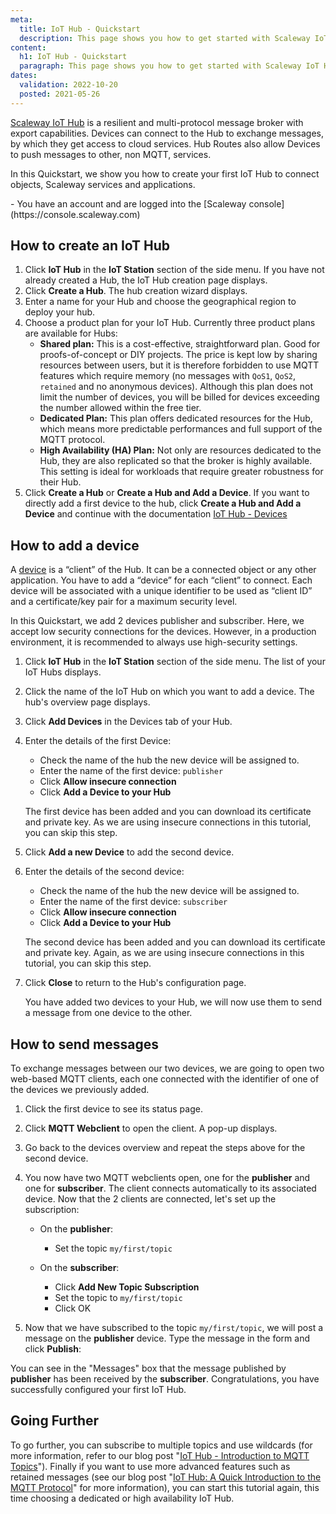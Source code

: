 ```yaml
---
meta:
  title: IoT Hub - Quickstart
  description: This page shows you how to get started with Scaleway IoT Hub.
content:
  h1: IoT Hub - Quickstart
  paragraph: This page shows you how to get started with Scaleway IoT Hub.
dates:
  validation: 2022-10-20
  posted: 2021-05-26
---
```


[Scaleway IoT Hub](/managed-services/iot-hub/concepts#iot-hub) is a resilient and multi-protocol message broker with export capabilities. Devices can connect to the Hub to exchange messages, by which they get access to cloud services. Hub Routes also allow Devices to push messages to other, non MQTT, services.

In this Quickstart, we show you how to create your first IoT Hub to connect objects, Scaleway services and applications.

<Message type="requirement">
  - You have an account and are logged into the [Scaleway console](https://console.scaleway.com)
</Message>

## How to create an IoT Hub

1. Click **IoT Hub** in the **IoT Station** section of the side menu. If you have not already created a Hub, the IoT Hub creation page displays.
2. Click **Create a Hub**. The hub creation wizard displays.
3. Enter a name for your Hub and choose the geographical region to deploy your hub. 
4. Choose a product plan for your IoT Hub. Currently three product plans are available for Hubs:
    - **Shared plan:** This is a cost-effective, straightforward plan. Good for proofs-of-concept or DIY projects. The price is kept low by sharing resources between users, but it is therefore forbidden to use MQTT features which require memory (no messages with `QoS1`, `QoS2`, `retained` and no anonymous devices). Although this plan does not limit the number of devices, you will be billed for devices exceeding the number allowed within the free tier.
    - **Dedicated Plan:** This plan offers dedicated resources for the Hub, which means more predictable performances and full support of the MQTT protocol.
    - **High Availability (HA) Plan:** Not only are resources dedicated to the Hub, they are also replicated so that the broker is highly available. This setting is ideal for workloads that require greater robustness for their Hub.
5. Click **Create a Hub** or **Create a Hub and Add a Device**.
    <Message type="note">
      If you want to directly add a first device to the hub, click **Create a Hub and Add a Device** and continue with the documentation [IoT Hub - Devices](/managed-services/iot-hub/how-to/add-device/)
    </Message>

## How to add a device 

A [device](/managed-services/iot-hub/concepts#device) is a “client” of the Hub. It can be a connected object or any other application. You have to add a “device” for each “client” to connect. Each device will be associated with a unique identifier to be used as “client ID” and a certificate/key pair for a maximum security level.

In this Quickstart, we add 2 devices publisher and subscriber. Here, we accept low security connections for the devices. However, in a production environment, it is recommended to always use high-security settings.

1. Click **IoT Hub** in the **IoT Station** section of the side menu. The list of your IoT Hubs displays.
2. Click the name of the IoT Hub on which you want to add a device. The hub's overview page displays. 
3. Click **Add Devices** in the Devices tab of your Hub.
    <Lightbox src="scaleway-iothub_add_device.webp" alt="" />
4. Enter the details of the first Device:
    - Check the name of the hub the new device will be assigned to.
    - Enter the name of the first device: `publisher`
    - Click **Allow insecure connection**
    - Click **Add a Device to your Hub**

    The first device has been added and you can download its certificate and private key. As we are using insecure connections in this tutorial, you can skip this step.
5. Click **Add a new Device** to add the second device.
6. Enter the details of the second device:
    - Check the name of the hub the new device will be assigned to.
    - Enter the name of the first device: `subscriber`
    - Click **Allow insecure connection**
    - Click **Add a Device to your Hub**

    The second device has been added and you can download its certificate and private key. Again, as we are using insecure connections in this tutorial, you can skip this step.
7. Click **Close** to return to the Hub's configuration page.

    You have added two devices to your Hub, we will now use them to send a message from one device to the other.

## How to send messages

To exchange messages between our two devices, we are going to open two web-based MQTT clients, each one connected with the identifier of one of the devices we previously added.

1. Click the first device to see its status page. 
2. Click **MQTT Webclient** to open the client. A pop-up displays.
3. Go back to the devices overview and repeat the steps above for the second device.
4. You now have two MQTT webclients open, one for the **publisher** and one for **subscriber**. The client connects automatically to its associated device. Now that the 2 clients are connected, let's set up the subscription: 
    * On the **publisher**:
        * Set the topic `my/first/topic`

    * On the **subscriber**: 
        * Click **Add New Topic Subscription**
        * Set the topic to `my/first/topic`
        * Click OK

    <Lightbox src="scaleway-iothub-qs1.webp" alt = "" />
5. Now that we have subscribed to the topic `my/first/topic`, we will post a message on the **publisher** device. Type the message in the form and click **Publish**:
    <Lightbox src="scaleway-iothub-qs2.webp" alt = "" />

You can see in the "Messages" box that the message published by **publisher** has been received by the **subscriber**. Congratulations, you have successfully configured your first IoT Hub.


## Going Further

To go further, you can subscribe to multiple topics and use wildcards (for more information, refer to our blog post "[IoT Hub - Introduction to MQTT Topics](https://blog.scaleway.com/scaleway-iot-hub-introduction-to-mqtt-topics/)").
Finally if you want to use more advanced features such as retained messages (see our blog post "[IoT Hub: A Quick Introduction to the MQTT Protocol](https://blog.scaleway.com/introduction-to-mqtt-protocol/)" for more information), you can start this tutorial again, this time choosing a dedicated or high availability IoT Hub.
